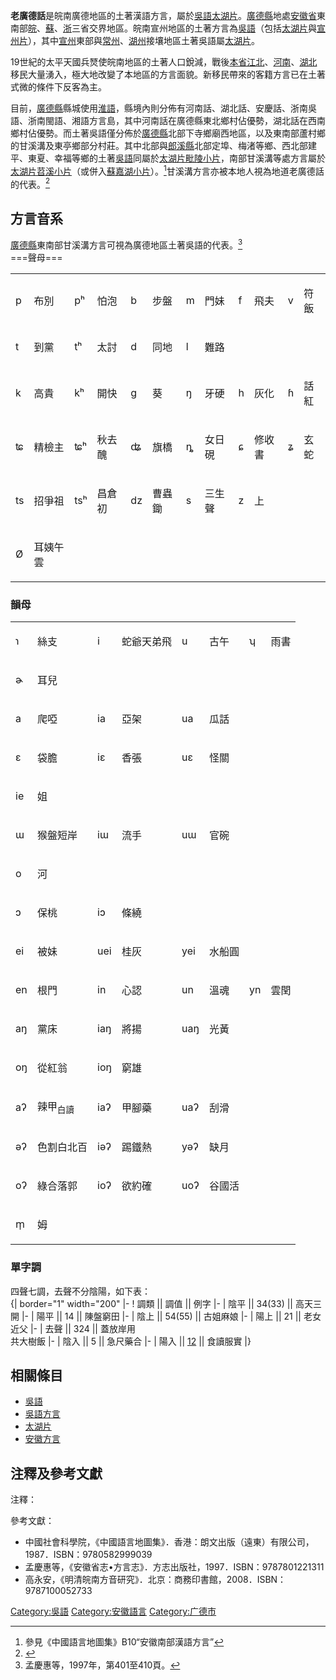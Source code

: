{{copyedit|time=2014-07-31T14:30:07+00:00}}
{{Infobox Language
|name=老廣德話
|states=中國
|region= [[安徽省|安徽省]][[廣德縣|廣德縣]]東南部
|familycolor= 漢藏語系
|fam1= [[漢藏語系|漢藏語系]]
|fam2= [[漢語|漢語]]
|fam3= [[吳語|吳語]]
|fam4= [[太湖片|太湖片]]
|fam5= [[蘇嘉湖小片|蘇嘉湖小片]]
|iso1= zh| iso2b= chi| iso2t= zho| iso3=wuu }}
{{About|皖南廣德地區的漢語方言，亦即屬於吳語太湖片的'''老廣德話'''|廣德地區的非吳語方言|廣德話}}
{{IPA NOTICE}}
'''老廣德話'''是皖南廣德地區的土著漢語方言，屬於[[吳語|吳語]][[太湖片|太湖片]]。[[廣德縣|廣德縣]]地處[[安徽省|安徽省]]東南部[[皖|皖]]、[[蘇|蘇]]、[[浙|浙]]三省交界地區。皖南宣州地區的土著方言為[[吳語|吳語]]（包括[[太湖片|太湖片]]與[[宣州片|宣州片]]），其中[[宣州|宣州]]東部與[[常州|常州]]、[[湖州|湖州]]接壤地區土著吳語屬[[太湖片|太湖片]]。

19世紀的太平天國兵燹使皖南地區的土著人口銳減，戰後[[皖中|本省江北]]、[[河南|河南]]、[[湖北|湖北]]移民大量湧入，極大地改變了本地區的方言面貌。新移民帶來的客籍方言已在土著式微的條件下反客為主。

目前，[[廣德縣|廣德縣]]縣城使用[[淮語|淮語]]，縣境內則分佈有河南話、湖北話、安慶話、浙南吳語、浙南閩語、湘語方言島，其中河南話在廣德縣東北鄉村佔優勢，湖北話在西南鄉村佔優勢。而土著吳語僅分佈於[[廣德縣|廣德縣]]北部下寺鄉廟西地區，以及東南部蘆村鄉的甘溪溝及東亭鄉部分村莊。其中北部與[[郎溪縣|郎溪縣]]北部定埠、梅渚等鄉、西北部建平、東夏、幸福等鄉的土著[[吳語|吳語]]同屬於[[太湖片|太湖片]][[毗陵小片|毗陵小片]]，南部甘溪溝等處方言屬於[[太湖片|太湖片]][[苕溪小片|苕溪小片]]（或併入[[蘇嘉湖小片|蘇嘉湖小片]]）。<ref>參見《中國語言地圖集》B10“安徽南部漢語方言”</ref>甘溪溝方言亦被本地人視為地道老廣德話的代表。<ref>{{cite journal | language =中文 | author = 葉祥苓 | title = 蘇浙皖三省交界處的方言 |  | journal = 方言 | volume = 1984 (4)  | |  | year = 1984 |  }}</ref>

==方言音系==
[[廣德縣|廣德縣]]東南部甘溪溝方言可視為廣德地區土著吳語的代表。<ref>孟慶惠等，1997年，第401至410頁。</ref> <br>
===聲母===
{|class="wikitable"
|-
|p||布別||pʰ||怕泡||b||步盤||m||門妹||f||飛夫||v||符飯
|-
|t||到黨||tʰ||太討||d||同地||l||難路|| || || ||
|-
|k||高貴||kʰ||開快||g||葵||ŋ||牙硬||h||灰化||ɦ||話紅
|-
|ʨ||精檢主||ʨʰ||秋去醜||ʥ||旗橋||ȵ||女日硯||ɕ||修收書||ʑ||玄蛇
|-
|ts||招爭祖||tsʰ||昌倉初||dz||曹蟲鋤||s||三生聲||z||上|| ||
|-
|Ø||耳姨午雲|| || || || || || || || || ||
|}

===韻母===
{|class="wikitable"
|-
|ɿ||絲支||i||蛇爺天弟飛||u||古午||ʮ||雨書
|-
|ɚ||耳兒|| || || || || ||
|-
|a||爬啞||ia||亞架||ua||瓜話|| ||
|-
|ɛ||袋膽||iɛ||香張||uɛ||怪關|| ||
|-
|ie||姐|| || || || || ||
|-
|ɯ||猴盤短岸||iɯ||流手||uɯ||官碗|| ||
|-
|o||河|| || || || || ||
|-
|ɔ||保桃||iɔ||條繞|| || || ||
|-
|ei||被妹||uei||桂灰||yei||水船圓|| ||
|-
|en||根門||in||心認||un||溫魂||yn||雲閏
|-
|aŋ||黨床||iaŋ||將揚||uaŋ||光黃|| ||
|-
|oŋ||從紅翁||ioŋ||窮雄|| || || ||
|-
|aʔ||辣甲<sub>白讀</sub>||iaʔ||甲腳藥||uaʔ||刮滑|| ||
|-
|əʔ||色割白北百||iəʔ||踢鐵熱||yəʔ||缺月|| ||
|-
|oʔ||綠合落郭||ioʔ||欲約確||uoʔ||谷國活|| ||
|-
|m̩||姆|| || || || || || 
|}

===單字調===
四聲七調，去聲不分陰陽，如下表：<br>
{| border="1" width="200"
|- 
! 調類 || 調值 || 例字
|- 
| 陰平 || 34(33) || 高天三開
|- 
| 陽平 || 14 || 陳盤窮田
|- 
| 陰上 || 54(55) || 古姐麻娘
|- 
| 陽上 || 21 || 老女近父
|-
| 去聲 || 324 || 蓋放岸用<br>共大樹飯
|- 
| 陰入 || 5 || 急尺藥合
|-
| 陽入 || <u>12</u> || 食讀服實
|}

==相關條目==
*[[吳語|吳語]]
*[[吳語方言|吳語方言]]
*[[太湖片|太湖片]]
*[[安徽方言|安徽方言]]

==注釋及參考文獻==
;注釋：
{{reflist}}
;參考文獻：
*中國社會科學院，《中國語言地圖集》．香港：朗文出版（遠東）有限公司，1987．ISBN：9780582999039
*孟慶惠等，《安徽省志•方言志》．方志出版社，1997．ISBN：9787801221311
*高永安，《明清皖南方音研究》．北京：商務印書館，2008．ISBN：9787100052733


{{吳語}}
[[Category:吳語|Category:吳語]]
[[Category:安徽語言|Category:安徽語言]]
[[Category:广德市|Category:广德市]]